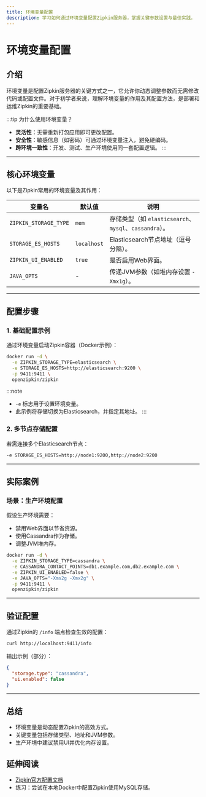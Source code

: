 ```yaml
---
title: 环境变量配置
description: 学习如何通过环境变量配置Zipkin服务器，掌握关键参数设置与最佳实践。
---
```


# 环境变量配置

## 介绍

环境变量是配置Zipkin服务器的关键方式之一，它允许你动态调整参数而无需修改代码或配置文件。对于初学者来说，理解环境变量的作用及其配置方法，是部署和运维Zipkin的重要基础。

:::tip 为什么使用环境变量？
- **灵活性**：无需重新打包应用即可更改配置。
- **安全性**：敏感信息（如密码）可通过环境变量注入，避免硬编码。
- **跨环境一致性**：开发、测试、生产环境使用同一套配置逻辑。
:::

---

## 核心环境变量

以下是Zipkin常用的环境变量及其作用：

| 变量名                  | 默认值       | 说明                                                                 |
|-------------------------|--------------|----------------------------------------------------------------------|
| `ZIPKIN_STORAGE_TYPE`   | `mem`        | 存储类型（如 `elasticsearch`、`mysql`、`cassandra`）。               |
| `STORAGE_ES_HOSTS`      | `localhost`  | Elasticsearch节点地址（逗号分隔）。                                  |
| `ZIPKIN_UI_ENABLED`     | `true`       | 是否启用Web界面。                                                    |
| `JAVA_OPTS`             | -            | 传递JVM参数（如堆内存设置 `-Xmx1g`）。                               |

---

## 配置步骤

### 1. 基础配置示例

通过环境变量启动Zipkin容器（Docker示例）：

```bash
docker run -d \
  -e ZIPKIN_STORAGE_TYPE=elasticsearch \
  -e STORAGE_ES_HOSTS=http://elasticsearch:9200 \
  -p 9411:9411 \
  openzipkin/zipkin
```

:::note
- `-e` 标志用于设置环境变量。
- 此示例将存储切换为Elasticsearch，并指定其地址。
:::

### 2. 多节点存储配置

若需连接多个Elasticsearch节点：

```bash
-e STORAGE_ES_HOSTS=http://node1:9200,http://node2:9200
```

---

## 实际案例

### 场景：生产环境配置

假设生产环境需要：
- 禁用Web界面以节省资源。
- 使用Cassandra作为存储。
- 调整JVM堆内存。

```bash
docker run -d \
  -e ZIPKIN_STORAGE_TYPE=cassandra \
  -e CASSANDRA_CONTACT_POINTS=db1.example.com,db2.example.com \
  -e ZIPKIN_UI_ENABLED=false \
  -e JAVA_OPTS="-Xms2g -Xmx2g" \
  -p 9411:9411 \
  openzipkin/zipkin
```

---

## 验证配置

通过Zipkin的 `/info` 端点检查生效的配置：

```bash
curl http://localhost:9411/info
```

输出示例（部分）：
```json
{
  "storage.type": "cassandra",
  "ui.enabled": false
}
```

---

## 总结

- 环境变量是动态配置Zipkin的高效方式。
- 关键变量包括存储类型、地址和JVM参数。
- 生产环境中建议禁用UI并优化内存设置。

## 延伸阅读

- [Zipkin官方配置文档](https://zipkin.io/pages/configuration.html)
- 练习：尝试在本地Docker中配置Zipkin使用MySQL存储。